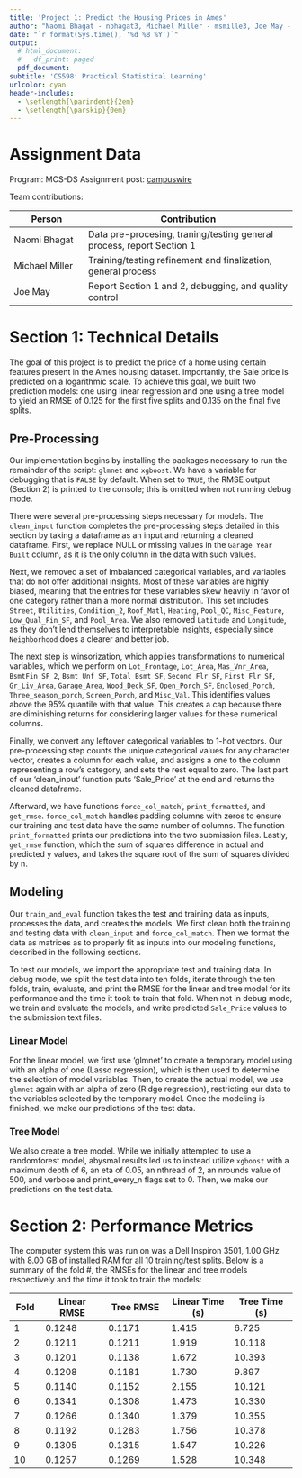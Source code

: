 ```yaml
---
title: 'Project 1: Predict the Housing Prices in Ames'
author: "Naomi Bhagat - nbhagat3, Michael Miller - msmille3, Joe May - jemay3"
date: "`r format(Sys.time(), '%d %B %Y')`"
output:
  # html_document:
  #   df_print: paged
  pdf_document:
subtitle: 'CS598: Practical Statistical Learning'
urlcolor: cyan
header-includes:
  - \setlength{\parindent}{2em}
  - \setlength{\parskip}{0em}
---
```


# Assignment Data

Program: MCS-DS
Assignment post: [campuswire](https://campuswire.com/c/G06C55090/feed/193)


Team contributions:

| Person         | Contribution                                |
|----------------|---------------------------------------------|
| Naomi Bhagat   | Data pre-procesing, traning/testing general process, report Section 1 |
| Michael Miller | Training/testing refinement and finalization, general process |
| Joe May        | Report Section 1 and 2, debugging, and quality control  |

# Section 1: Technical Details

The goal of this project is to predict the price of a home using certain features present in the Ames housing dataset. Importantly, the Sale price is predicted on a logarithmic scale. To achieve this goal, we built two prediction models: one using linear regression and one using a tree model to yield an RMSE of 0.125 for the first five splits and 0.135 on the final five splits.

## Pre-Processing

Our implementation begins by installing the packages necessary to run the remainder of the script: `glmnet` and `xgboost`. We have a variable for debugging that is `FALSE` by default. When set to `TRUE`, the RMSE output (Section 2) is printed to the console; this is omitted when not running debug mode. 

There were several pre-processing steps necessary for models. The `clean_input` function completes the pre-processing steps detailed in this section by taking a dataframe as an input and returning a cleaned dataframe. First, we replace NULL or missing values in the `Garage Year Built` column, as it is the only column in the data with such values.

Next, we removed a set of imbalanced categorical variables, and variables that do not offer additional insights. Most of these variables are highly biased, meaning that the entries for these variables skew heavily in favor of one category rather than a more normal distribution. This set includes `Street`, `Utilities`, `Condition_2`, `Roof_Matl`, `Heating`, `Pool_QC`, `Misc_Feature`, `Low_Qual_Fin_SF`, and `Pool_Area`. We also removed `Latitude` and `Longitude`, as they don’t lend themselves to interpretable insights, especially since `Neighborhood` does a clearer and better job.

The next step is winsorization, which applies transformations to numerical variables, which we perform on `Lot_Frontage`, `Lot_Area`, `Mas_Vnr_Area`, `BsmtFin_SF_2`, `Bsmt_Unf_SF`, `Total_Bsmt_SF`, `Second_Flr_SF`, `First_Flr_SF`, `Gr_Liv_Area`, `Garage_Area`, `Wood_Deck_SF`, `Open_Porch_SF`, `Enclosed_Porch`, `Three_season_porch`, `Screen_Porch`, and `Misc_Val`. This identifies values above the 95% quantile with that value. This creates a cap because there are diminishing returns for considering larger values for these numerical columns. 

Finally, we convert any leftover categorical variables to 1-hot vectors. Our pre-processing step counts the unique categorical values for any character vector, creates a column for each value, and assigns a one to the column representing a row’s category, and sets the rest equal to zero. The last part of our ‘clean_input’ function puts ‘Sale_Price’ at the end and returns the cleaned dataframe. 

Afterward, we have functions `force_col_match`’, `print_formatted`, and `get_rmse`. `force_col_match` handles padding columns with zeros to ensure our training and test data have the same number of columns. The function `print_formatted` prints our predictions into the two submission files. Lastly, `get_rmse` function, which the sum of squares difference in actual and predicted y values, and takes the square root of the sum of squares divided by n. 

## Modeling

Our `train_and_eval` function takes the test and training data as inputs, processes the data, and creates the models. We first clean both the training and testing data with `clean_input` and `force_col_match`. Then we format the data as matrices as to properly fit as inputs into our modeling functions, described in the following sections.

To test our models, we import the appropriate test and training data. In debug mode, we split the test data into ten folds, iterate through the ten folds, train, evaluate, and print the RMSE for the linear and tree model for its performance and the time it took to train that fold. When not in debug mode, we train and evaluate the models, and write predicted `Sale_Price` values to the submission text files.

### Linear Model

For the linear model, we first use ‘glmnet’ to create a temporary model using with an alpha of one (Lasso regression), which is then used to determine the selection of model variables. Then, to create the actual model, we use `glmnet` again with an alpha of zero (Ridge regression), restricting our data to the variables selected by the temporary model. Once the modeling is finished, we make our predictions of the test data.

### Tree Model

We also create a tree model. While we initially attempted to use a randomforest model, abysmal results led us to instead utilize `xgboost` with a maximum depth of 6, an eta of 0.05, an nthread of 2, an nrounds value of 500, and verbose and print_every_n flags set to 0. Then, we make our predictions on the test data. 

# Section 2: Performance Metrics

The computer system this was run on was a Dell Inspiron 3501, 1.00 GHz with 8.00 GB of installed RAM for all 10 training/test splits. Below is a summary of the fold #, the RMSEs for the linear and tree models respectively and the time it took to train the models:

| Fold	| Linear RMSE  |	Tree RMSE   | Linear Time (s)  | Tree Time (s) |
|-------|--------------|--------------|--------------|--------------|
| 1	| 0.1248 | 0.1171 | 1.415 |	6.725 |	
| 2	| 0.1211 | 0.1211	| 1.919	| 10.118 |
| 3	| 0.1201 | 0.1138	| 1.672	| 10.393 |
| 4	| 0.1208 | 0.1181	| 1.730	| 9.897	|
| 5	| 0.1140 | 0.1152	| 2.155	| 10.121 |
| 6	| 0.1341 | 0.1308	| 1.473	| 10.330 |
| 7	| 0.1266 | 0.1340	| 1.379	| 10.355 |
| 8	| 0.1192 | 0.1283	| 1.756	| 10.378 |
| 9	| 0.1305 | 0.1315	| 1.547	| 10.226 |
| 10 | 0.1257 | 0.1269 | 1.528	| 10.348 |
